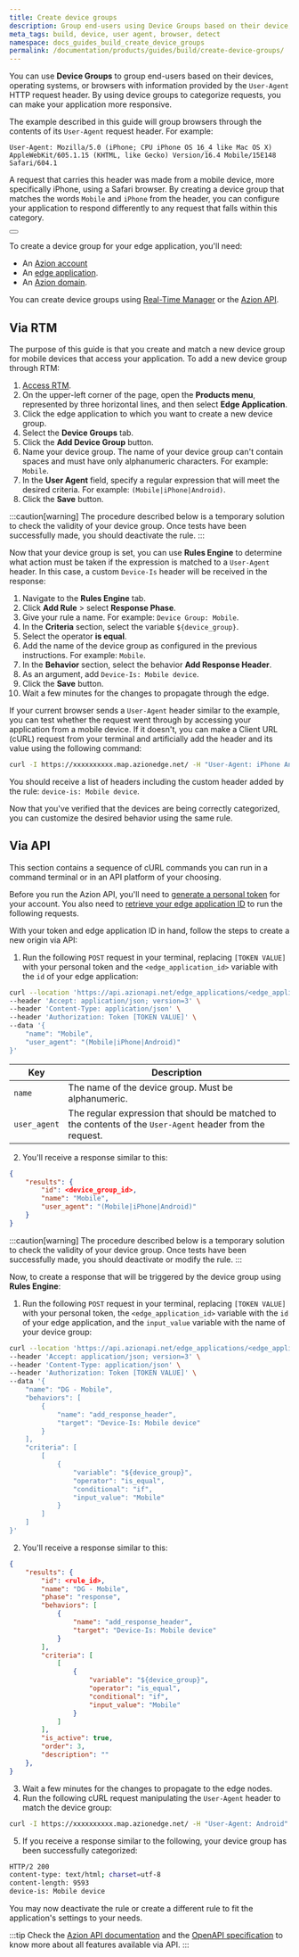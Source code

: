 ```yaml
---
title: Create device groups
description: Group end-users using Device Groups based on their device, operating system, or browser details accessed via the User-Agent HTTP request header.
meta_tags: build, device, user agent, browser, detect
namespace: docs_guides_build_create_device_groups
permalink: /documentation/products/guides/build/create-device-groups/
---
```


You can use **Device Groups** to group end-users based on their devices, operating systems, or browsers with information provided by the `User-Agent` HTTP request header. By using device groups to categorize requests, you can make your application more responsive.

The example described in this guide will group browsers through the contents of its `User-Agent` request header. For example:

```
User-Agent: Mozilla/5.0 (iPhone; CPU iPhone OS 16_4 like Mac OS X) AppleWebKit/605.1.15 (KHTML, like Gecko) Version/16.4 Mobile/15E148 Safari/604.1
```

A request that carries this header was made from a mobile device, more specifically iPhone, using a Safari browser. By creating a device group that matches the words `Mobile` and `iPhone` from the header, you can configure your application to respond differently to any request that falls within this category.

<Button href="link_dev_group" text="Go to Device Groups documentation" variant="secondary"></Button>

To create a device group for your edge application, you'll need:

- An [Azion account](link_accounts)
- An [edge application](link_build_with_edge_app).
- An [Azion domain](link_config_domain).

You can create device groups using [Real-Time Manager](#via-rtm) or the [Azion API](#via-api).

## Via RTM

The purpose of this guide is that you create and match a new device group for mobile devices that access your application. To add a new device group through RTM:

1. [Access RTM](link_rtm).
2. On the upper-left corner of the page, open the **Products menu**, represented by three horizontal lines, and then select **Edge Application**.
3. Click the edge application to which you want to create a new device group.
4. Select the **Device Groups** tab.
5. Click the **Add Device Group** button.
6. Name your device group. The name of your device group can't contain spaces and must have only alphanumeric characters. For example: `Mobile`.
7. In the **User Agent** field, specify a regular expression that will meet the desired criteria. For example: `(Mobile|iPhone|Android)`.
8. Click the **Save** button.

:::caution[warning]
The procedure described below is a temporary solution to check the validity of your device group. Once tests have been successfully made, you should deactivate the rule.
:::

Now that your device group is set, you can use **Rules Engine** to determine what action must be taken if the expression is matched to a `User-Agent` header. In this case, a custom `Device-Is` header will be received in the response:

1. Navigate to the **Rules Engine** tab.
2. Click **Add Rule** > select **Response Phase**.
3. Give your rule a name. For example: `Device Group: Mobile`.
4. In the **Criteria** section, select the variable `${device_group}`.
5. Select the operator **is equal**.
6. Add the name of the device group as configured in the previous instructions. For example: `Mobile`.
7. In the **Behavior** section, select the behavior **Add Response Header**.
8. As an argument, add `Device-Is: Mobile device`.
9. Click the **Save** button.
10. Wait a few minutes for the changes to propagate through the edge.

If your current browser sends a `User-Agent` header similar to the example, you can test whether the request went through by accessing your application from a mobile device. If it doesn't, you can make a Client URL (cURL) request from your terminal and artificially add the header and its value using the following command:

```bash
curl -I https://xxxxxxxxxx.map.azionedge.net/ -H "User-Agent: iPhone Android"
```

You should receive a list of headers including the custom header added by the rule: `device-is: Mobile device`.

Now that you've verified that the devices are being correctly categorized, you can customize the desired behavior using the same rule.

## Via API

This section contains a sequence of cURL commands you can run in a command terminal or in an API platform of your choosing.

Before you run the Azion API, you'll need to [generate a personal token](link_personal_token) for your account. You also need to [retrieve your edge application ID](link_configure_edge_app) to run the following requests.

With your token and edge application ID in hand, follow the steps to create a new origin via API:

1. Run the following `POST` request in your terminal, replacing `[TOKEN VALUE]` with your personal token and the `<edge_application_id>` variable with the `id` of your edge application:

```bash
curl --location 'https://api.azionapi.net/edge_applications/<edge_application_id>/device_groups' \
--header 'Accept: application/json; version=3' \
--header 'Content-Type: application/json' \
--header 'Authorization: Token [TOKEN VALUE]' \
--data '{
    "name": "Mobile",
    "user_agent": "(Mobile|iPhone|Android)"
}'
```

  | Key | Description |
  | --- | --- |
  | `name` | The name of the device group. Must be alphanumeric. |
  | `user_agent` | The regular expression that should be matched to the contents of the `User-Agent` header from the request. |

2. You'll receive a response similar to this:

```json
{
    "results": {
        "id": <device_group_id>,
        "name": "Mobile",
        "user_agent": "(Mobile|iPhone|Android)"
    }
}
```

:::caution[warning]
The procedure described below is a temporary solution to check the validity of your device group. Once tests have been successfully made, you should deactivate or modify the rule.
:::

Now, to create a response that will be triggered by the device group using **Rules Engine**:

1. Run the following `POST` request in your terminal, replacing `[TOKEN VALUE]` with your personal token, the `<edge_application_id>` variable with the `id` of your edge application, and the `input_value` variable with the name of your device group:

```bash
curl --location 'https://api.azionapi.net/edge_applications/<edge_application_id>/rules_engine/response/rules' \
--header 'Accept: application/json; version=3' \
--header 'Content-Type: application/json' \
--header 'Authorization: Token [TOKEN VALUE]' \
--data '{
    "name": "DG - Mobile",
    "behaviors": [
        {
            "name": "add_response_header",
            "target": "Device-Is: Mobile device"
        }
    ],
    "criteria": [
        [
            {
                "variable": "${device_group}",
                "operator": "is_equal",
                "conditional": "if",
                "input_value": "Mobile"
            }
        ]
    ]
}'
```

2. You'll receive a response similar to this:

```json
{
    "results": {
        "id": <rule_id>,
        "name": "DG - Mobile",
        "phase": "response",
        "behaviors": [
            {
                "name": "add_response_header",
                "target": "Device-Is: Mobile device"
            }
        ],
        "criteria": [
            [
                {
                    "variable": "${device_group}",
                    "operator": "is_equal",
                    "conditional": "if",
                    "input_value": "Mobile"
                }
            ]
        ],
        "is_active": true,
        "order": 3,
        "description": ""
    },
}
```

3. Wait a few minutes for the changes to propagate to the edge nodes.
4. Run the following cURL request manipulating the `User-Agent` header to match the device group:

```bash
curl -I https://xxxxxxxxxx.map.azionedge.net/ -H "User-Agent: Android"
```

5. If you receive a response similar to the following, your device group has been successfully categorized:

```bash
HTTP/2 200 
content-type: text/html; charset=utf-8
content-length: 9593
device-is: Mobile device
```

You may now deactivate the rule or create a different rule to fit the application's settings to your needs.

:::tip
Check the [Azion API documentation](link_azionapi) and the [OpenAPI specification](link_openapi) to know more about all features available via API.
:::
